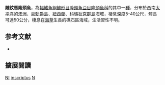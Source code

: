{{Speciesbox
| image = 
| image_width = 250px
| status = LC
| status_system = IUCN3.1
| genus = Notolabrus
| species = inscriptus
| authority = [[Richardson|Richardson]], 1848
| synonyms = *''Labrus inscriptus''<br /><small>Richardson, 1848</small>
*''Labrichthys inscripta''<br /><small>Richardson, 1848</small>
*''Pseudolabrus inscriptus''<br /><small>Richardson, 1848</small>
*''Tautoga inscripta''<br /><small>Richardson, 1848</small>
}}

'''雕紋唇隆頭魚'''，為[[輻鰭魚綱|輻鰭魚綱]][[鱸形目|鱸形目]][[隆頭魚亞目|隆頭魚亞目]][[隆頭魚科|隆頭魚科]]的其中一[[種|種]]，分布於西南[[太平洋|太平洋]]的[[澳洲|澳洲]]、[[豪勳爵島|豪勳爵島]]、[[紐西蘭|紐西蘭]]、[[科瑪狄克群島|科瑪狄克群島]]海域，棲息深度5-40公尺，體長可達50公分，棲息在[[海草|海草]]生長的礁石區海域，生活習性不明。

==参考文献==
*{{FishBase_species|genus=Notolabrus|species=inscriptus|year=2013|month=8}}
== 擴展閱讀 ==
{{refbegin}}
{{wikispecies-inline|Notolabrus inscriptus|雕紋唇隆頭魚}}
{{refend}}
{{Taxonbar|from=Q2319404}}

[[Category:IUCN红色名录无危物种|NI]]
[[Category:背唇隆頭魚屬|inscriptus]]
[[Category:1848年描述的鱼类|N]]


{{鱸形目小作品}}